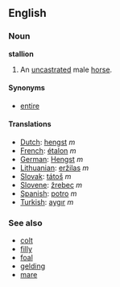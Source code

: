 ==English==
===Noun===
'''stallion'''

#An [[uncastrated]] male [[horse]].

====Synonyms====
*[[entire]]

====Translations====
*[[Dutch]]: [[hengst]] ''m''
*[[French]]: [[étalon]] ''m''
*[[German]]: [[Hengst]] ''m''
*[[Lithuanian]]: [[eržilas]] ''m''
*[[Slovak]]: [[tátoš]] ''m''
*[[Slovene]]: [[žrebec]] ''m''
*[[Spanish]]: [[potro]] ''m''
*[[Turkish]]: [[aygır]] ''m''

===See also===
*[[colt]]
*[[filly]]
*[[foal]]
*[[gelding]]
*[[mare]]